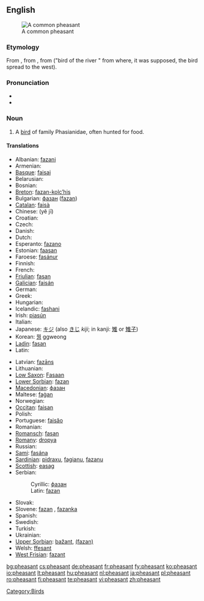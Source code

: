 {{wikipedia}}
==English==
[[Image:Common Pheasant (Hybride).jpg|thumb|A common pheasant]]

===Etymology===
From {{etyl|fro|en}} {{term|fesan|lang=fro}}, from {{etyl|la|en}} {{term|phasianus|lang=la}}, from {{etyl|grc|en}} {{term|φασιανός|lang=grc|sc=Grek|tr=phasianós (órnis)}} ("bird of the river {{term|Φᾶσις|lang=grc|sc=Grek|tr=Phȃsis}}" from where, it was supposed, the bird spread to the west).

===Pronunciation===
* {{IPA|/'fɛsənt/}}
* {{audio|en-us-pheasant.ogg|Audio (US)}}

===Noun===
{{en-noun}}

# A [[bird]] of family Phasianidae, often hunted for food.

====Translations====
{{trans-top|bird of family Phasianidae, often hunted for food}}
* Albanian: [[fazani]]
* Armenian: {{t-|hy|փասիան|tr=p'asian|sc=Hayeren|xs=Armenian}}
* [[Basque]]: [[faisai]]
* Belarusian: {{t-|be|фазан|sc=Cyrl|xs=Belarusian}}
* Bosnian: {{t-|bs|fazan|m}}
* [[Breton]]: [[fazan-kolc’his]]
* Bulgarian: [[фазан]] ([[fazan]])
* [[Catalan]]: [[faisà]]
* Chinese: {{zh-ts|野雞|野鸡}} (yě jī)
* Croatian: {{t-|hr|fazan|m}}
* Czech: {{t+|cs|bažant|m}}
* Danish: {{t-|da|fasan}}
* Dutch: {{t+|nl|fazant|m}}
* Esperanto: [[fazano]]
* Estonian: [[faasan]]
* Faroese: [[fasánur]]
* Finnish: {{t+|fi|fasaani}}
* French: {{t+|fr|faisan|m}}
* [[Friulian]]: [[fasan]]
* [[Galician]]: [[faisán]]
* German: {{t+|de|Fasan|m}}
* Greek: {{t+|el|φασιανόs||tr=phasianós|sc=Grek}}
* Hungarian: {{t+|hu|fácán}}
* Icelandic: [[fashani]]
* Irish: [[piasún]]
* Italian: {{t+|it|fagiano|m}}
* Japanese: [[キジ]] (also [[きじ]] ''kiji''; in kanji: [[雉]] or [[雉子]])
* Korean: [[꿩]] ggweong
* [[Ladin]]: [[fasan]]
* Latin: {{t+|la|phasianus|m}}
{{trans-mid}}
* Latvian: [[fazāns]]
* Lithuanian: {{t+|lt|fazanas|xs=Lithuanian}}
* [[Low Saxon]]: [[Fasaan]] {{m}}
* [[Lower Sorbian]]: [[fazan]]
* [[Macedonian]]: [[фазан]]
* Maltese: [[faġan]]
* Norwegian: {{t-|no|fasan}}
* [[Occitan]]: [[faisan]]
* Polish: {{t+|pl|bażant}}
* Portuguese: [[faisăo]]
* Romanian: {{t+|ro|fazan}}
* [[Romansch]]: [[fasan]]
* [[Romany]]: [[dropya]] {{f}}
* Russian: {{t+|ru|фазан|m|tr=fazán|sc=Cyrl}}
* [[Sami]]: [[fasána]]
* [[Sardinian]]: [[pidraxu]], [[fagianu]], [[fazanu]]
* [[Scottish]]: [[easag]]
* Serbian:
*: Cyrillic: [[фазан#Serbian|фазан]] {{m}}
*: Latin: [[fazan#Serbian|fazan]] {{m}}
* Slovak: {{t-|sk|bažant}}
* Slovene: [[fazan]] {{m}}, [[fazanka]] {{f}}
* Spanish: {{t-|es|faisán|m}}
* Swedish: {{t+|sv|fasan}}
* Turkish: {{t+|tr|sülün}}
* Ukrainian: {{t-|uk|фазан|sc=Cyrl|xs=Ukrainian}}
* [[Upper Sorbian]]: [[bažant]], [[(fazan)]]
* Welsh: [[ffesant]]
* [[West Frisian]]: [[fazant]]
{{trans-bottom}}

[[Category:Birds]]

[[bg:pheasant]]
[[cs:pheasant]]
[[de:pheasant]]
[[fr:pheasant]]
[[fy:pheasant]]
[[ko:pheasant]]
[[io:pheasant]]
[[lt:pheasant]]
[[hu:pheasant]]
[[nl:pheasant]]
[[ja:pheasant]]
[[pl:pheasant]]
[[ro:pheasant]]
[[fi:pheasant]]
[[te:pheasant]]
[[vi:pheasant]]
[[zh:pheasant]]